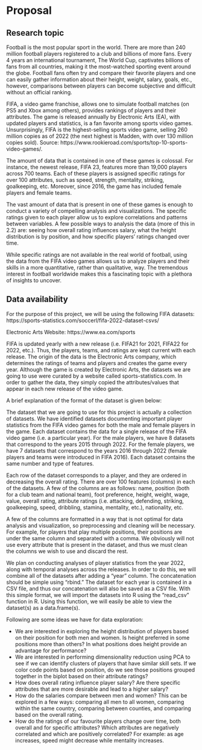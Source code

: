 # Proposal

## Research topic

Football is the most popular sport in the world. There are more than 240 million football players registered to a club and billions of more fans. Every 4 years an international tournament, The World Cup, captivates billions of fans from all countries, making it the most-watched sporting event around the globe. Football fans often try and compare their favorite players and one can easily gather information about their height, weight, salary, goals, etc., however, comparisons between players can become subjective and difficult without an official ranking. 

FIFA, a video game franchise, allows one to simulate football matches (on PS5 and Xbox among others), provides rankings of players and their attributes. The game is released annually by Electronic Arts (EA), with updated players and statistics, is a fan favorite among sports video games. Unsurprisingly, FIFA is the highest-selling sports video game, selling 260 million copies as of 2022 (the next highest is Madden, with over 130 million copies sold).
Source: https://www.rookieroad.com/sports/top-10-sports-video-games/.

The amount of data that is contained in one of these games is colossal. For instance, the newest release, FIFA 23, features more than 19,000 players across 700 teams. Each of these players is assigned specific ratings for over 100 attributes, such as speed, strength, mentality, striking, goalkeeping, etc. Moreover, since 2016, the game has included female players and female teams. 

The vast amount of data that is present in one of these games is enough to conduct a variety of compelling analysis and visualizations. The specific ratings given to each player allow us to explore correlations and patterns between variables. A few possible ways to analysis the data (more of this in 2.2) are: seeing how overall rating influences salary, what the height distribution is by position, and how specific players’ ratings changed over time. 

While specific ratings are not available in the real world of football, using the data from the FIFA video games allows us to analyze players and their skills in a more quantitative, rather than qualitative, way. The tremendous interest in football worldwide makes this a fascinating topic with a plethora of insights to uncover. 

## Data availability

For the purpose of this project, we will be using the following FIFA datasets: https://sports-statistics.com/soccerl/fifa-2022-dataset-csvs/

Electronic Arts Website: https://www.ea.com/sports

FIFA is updated yearly with a new release (i.e. FIFA21 for 2021, FIFA22 for 2022, etc.). Thus, the players, teams, and ratings are kept current with each release. The origin of the data is the Electronic Arts company, which determines the ratings of teams and players and creates the game every year. Although the game is created by Electronic Arts, the datasets we are going to use were curated by a website called sports-statistics.com. In order to gather the data, they simply copied the attributes/values that appear in each new release of the video game. 

A brief explanation of the format of the dataset is given below: 

The dataset that we are going to use for this project is actually a collection of datasets. We have identified datasets documenting important player statistics from the FIFA video games for both the male and female players in the game. Each dataset contains the data for a single release of the FIFA video game (i.e. a particular year). For the male players, we have 8 datasets that correspond to the years 2015 through 2022. For the female players, we have 7 datasets that correspond to the years 2016 through 2022 (female players and teams were introduced in FIFA 2016).  Each dataset contains the same number and type of features. 

Each row of the dataset corresponds to a player, and they are ordered in decreasing the overall rating. There are over 100 features (columns) in each of the datasets. A few of the columns are as follows: name, position (both for a club team and national team), foot preference, height, weight, wage, value, overall rating,  attribute ratings (i.e. attacking, defending, striking, goalkeeping, speed, dribbling, stamina, mentality, etc.), nationality, etc. 

A few of the columns are formatted in a way that is not optimal for data analysis and visualization, so preprocessing and cleaning will be necessary. For example, for players that play multiple positions, their positions are under the same column and separated with a comma. We obviously will not use every attribute that is present in the dataset, and thus we must clean the columns we wish to use and discard the rest. 

We plan on conducting analyses of player statistics from the year 2022, along with temporal analyses across the releases. In order to do this, we will combine all of the datasets after adding a “year” column. The concatenation should be simple using “rbind.” The dataset for each year is contained in a CSV file, and thus our concatenation will also be saved as a CSV file. With this simple format, we will import the datasets into R using the “read_csv” function in R. Using this function, we will easily be able to view the dataset(s) as a data.frame(s). 

Following are some ideas we have for data exploration: 

- We are interested in exploring the height distribution of players based on their position for both men and women. Is height preferred in some positions more than others? In what positions does height provide an advantage for performance? 
- We are interested in performing dimensionality reduction using PCA to see if we can identify clusters of players that have similar skill sets. If we color code points based on position, do we see those positions grouped together in the biplot based on their attribute ratings? 
- How does overall rating influence player salary? Are there specific attributes that are more desirable and lead to a higher salary? 
- How do the salaries compare between men and women? This can be explored in a few ways: comparing all men to all women, comparing within the same country, comparing between counties, and comparing based on the overall rating. 
- How do the ratings of our favourite players change over time, both overall and for specific attributes? Which attributes are negatively correlated and which are positively correlated? For example: as age increases, speed might decrease while mentality increases.


